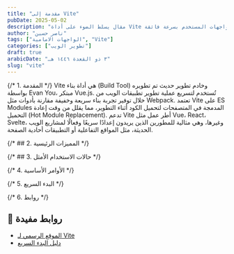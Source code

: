 ```yaml
---
title: "مقدمة إلى Vite"
pubDate: 2025-05-02
description: "مقال يسلط الضوء على أداة Vite لتطوير واجهات المستخدم بسرعة فائقة."
author: "ناصر حسين"
tags: ["الواجهات الامامية", "Vite"]
categories: ["تطوير الويب"]
draft: true
arabicDate: "٣ ذو القعدة ١٤٤٦ هـ"
slug: "vite"
---
```


{/* 1. المقدمة */}
Vite هي أداة بناء (Build Tool) وخادم تطوير حديث تم تطويره بواسطة Evan You، مبتكر Vue.js. تُستخدم لتسريع عملية تطوير تطبيقات الويب من خلال توفير تجربة بناء سريعة وخفيفة مقارنة بأدوات مثل Webpack. تعتمد Vite على ES Modules المدمجة في المتصفحات لتحميل الكود أثناء التطوير، مما يقلل من وقت إعادة التحميل (Hot Module Replacement). تدعم Vite أطر عمل مثل Vue، React، Svelte، وغيرها، وهي مثالية للمطورين الذين يريدون إعدادًا سريعًا وفعالًا لمشاريع الويب الحديثة، مثل المواقع التفاعلية أو التطبيقات أحادية الصفحة.

{/* ## 2. المميزات الرئيسية */}

{/* ## 3. حالات الاستخدام الأمثل */}

{/* 4. الأوامر الأساسية */}

{/* 5. البدء السريع */}

{/* 6. روابط */}

## 🔗 روابط مفيدة

- [الموقع الرسمي لـ Vite](https://vite.dev/)
- [دليل البدء السريع](https://vite.dev/guide/)
